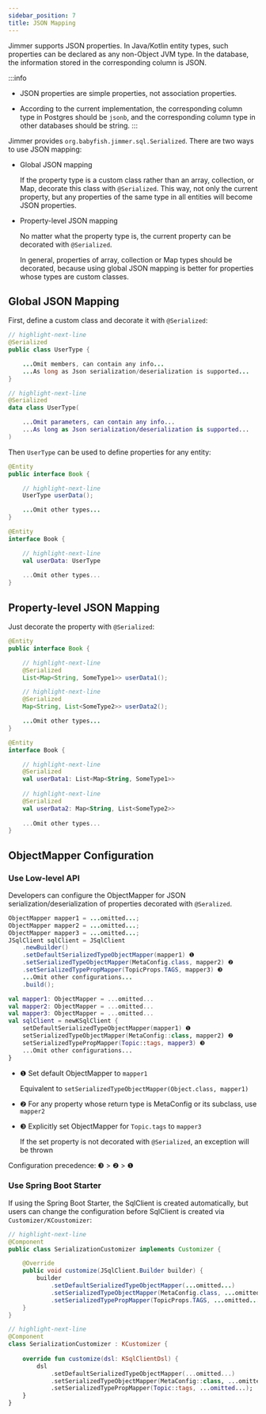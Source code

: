 ```yaml
---
sidebar_position: 7
title: JSON Mapping
---
```



Jimmer supports JSON properties. In Java/Kotlin entity types, such properties can be declared as any non-Object JVM type. In the database, the information stored in the corresponding column is JSON.

:::info
-   JSON properties are simple properties, not association properties.

-   According to the current implementation, the corresponding column type in Postgres should be `jsonb`, and the corresponding column type in other databases should be string.
:::

Jimmer provides `org.babyfish.jimmer.sql.Serialized`. There are two ways to use JSON mapping:

-   Global JSON mapping

    If the property type is a custom class rather than an array, collection, or Map, decorate this class with `@Serialized`. This way, not only the current property, but any properties of the same type in all entities will become JSON properties.
    
-   Property-level JSON mapping

    No matter what the property type is, the current property can be decorated with `@Serialized`. 
    
    In general, properties of array, collection or Map types should be decorated, because using global JSON mapping is better for properties whose types are custom classes.

## Global JSON Mapping  

First, define a custom class and decorate it with `@Serialized`:

<Tabs groupId="language">
<TabItem value="java" label="Java">

```java title="UserType.java"
// highlight-next-line
@Serialized
public class UserType {

    ...Omit members, can contain any info...
    ...As long as Json serialization/deserialization is supported... 
}
```

</TabItem>
<TabItem value="kotlin" label="Kotlin">

```kotlin title="UserType.kt"
// highlight-next-line
@Serialized  
data class UserType(

    ...Omit parameters, can contain any info...
    ...As long as Json serialization/deserialization is supported...
)
```

</TabItem>
</Tabs>

Then `UserType` can be used to define properties for any entity:

<Tabs groupId="language">
<TabItem value="java" label="Java">

```java title="Book.java" 
@Entity
public interface Book {

    // highlight-next-line
    UserType userData();

    ...Omit other types...
}
```

</TabItem>
<TabItem value="kotlin" label="Kotlin">

```kotlin title="Book.kt"
@Entity
interface Book {

    // highlight-next-line
    val userData: UserType
    
    ...Omit other types... 
}
```

</TabItem>
</Tabs>

## Property-level JSON Mapping

Just decorate the property with `@Serialized`:

<Tabs groupId="language"> 
<TabItem value="java" label="Java">

```java title="Book.java" 
@Entity
public interface Book {

    // highlight-next-line
    @Serialized
    List<Map<String, SomeType1>> userData1();

    // highlight-next-line
    @Serialized
    Map<String, List<SomeType2>> userData2();

    ...Omit other types...
}
```

</TabItem>
<TabItem value="kotlin" label="Kotlin">

```kotlin title="Book.kt"
@Entity
interface Book {

    // highlight-next-line
    @Serialized
    val userData1: List<Map<String, SomeType1>>
    
    // highlight-next-line 
    @Serialized
    val userData2: Map<String, List<SomeType2>>
    
    ...Omit other types...
}
```

</TabItem>
</Tabs>

## ObjectMapper Configuration  

### Use Low-level API

Developers can configure the ObjectMapper for JSON serialization/deserialization of properties decorated with `@Seralized`.

<Tabs groupId="language">
<TabItem value="java" label="Java">  

```java
ObjectMapper mapper1 = ...omitted...;
ObjectMapper mapper2 = ...omitted...; 
ObjectMapper mapper3 = ...omitted...;
JSqlClient sqlClient = JSqlClient
    .newBuilder()
    .setDefaultSerializedTypeObjectMapper(mapper1) ❶
    .setSerializedTypeObjectMapper(MetaConfig.class, mapper2) ❷
    .setSerializedTypePropMapper(TopicProps.TAGS, mapper3) ❸
    ...Omit other configurations...
    .build();
```

</TabItem>
<TabItem value="kotlin" label="Kotlin">

```kotlin  
val mapper1: ObjectMapper = ...omitted...
val mapper2: ObjectMapper = ...omitted...
val mapper3: ObjectMapper = ...omitted...
val sqlClient = newKSqlClient {
    setDefaultSerializedTypeObjectMapper(mapper1) ❶
    setSerializedTypeObjectMapper(MetaConfig::class, mapper2) ❷
    setSerializedTypePropMapper(Topic::tags, mapper3) ❸
    ...Omit other configurations...
}
```

</TabItem>
</Tabs>

-   ❶ Set default ObjectMapper to `mapper1`

    Equivalent to `setSerializedTypeObjectMapper(Object.class, mapper1)`
    
-   ❷ For any property whose return type is MetaConfig or its subclass, use `mapper2`

-   ❸ Explicitly set ObjectMapper for `Topic.tags` to `mapper3` 

    If the set property is not decorated with `@Serialized`, an exception will be thrown
    
Configuration precedence: ❸ > ❷ > ❶

### Use Spring Boot Starter  

If using the Spring Boot Starter, the SqlClient is created automatically, but users can change the configuration before SqlClient is created via `Customizer/KCoustomizer`:

<Tabs groupId="language">
<TabItem value="java" label="Java">

```java
// highlight-next-line
@Component 
public class SerializationCustomizer implements Customizer {

    @Override  
    public void customize(JSqlClient.Builder builder) {
        builder
            .setDefaultSerializedTypeObjectMapper(...omitted...)
            .setSerializedTypeObjectMapper(MetaConfig.class, ...omitted...)
            .setSerializedTypePropMapper(TopicProps.TAGS, ...omitted...); 
    }
}
```

</TabItem>
<TabItem value="kotlin" label="Kotlin">

```kotlin 
// highlight-next-line
@Component
class SerializationCustomizer : KCustomizer {
    
    override fun customize(dsl: KSqlClientDsl) {
        dsl
            .setDefaultSerializedTypeObjectMapper(...omitted...)
            .setSerializedTypeObjectMapper(MetaConfig::class, ...omitted...)
            .setSerializedTypePropMapper(Topic::tags, ...omitted...);
    }
}
```

</TabItem>
</Tabs>